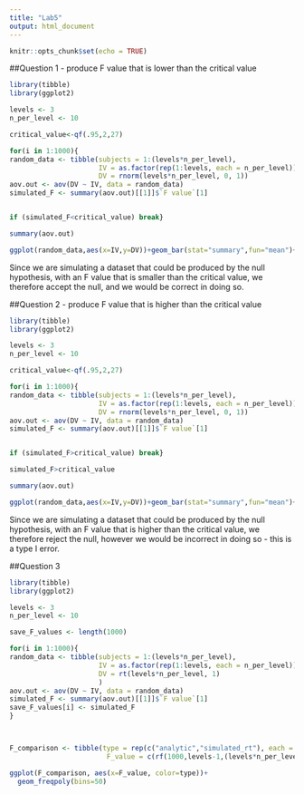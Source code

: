 ```yaml
---
title: "Lab5"
output: html_document
---
```


```r
knitr::opts_chunk$set(echo = TRUE)
```

##Question 1 - produce F value that is lower than the critical value

```r

library(tibble)
library(ggplot2)

levels <- 3
n_per_level <- 10

critical_value<-qf(.95,2,27)

for(i in 1:1000){
random_data <- tibble(subjects = 1:(levels*n_per_level),
                      IV = as.factor(rep(1:levels, each = n_per_level)),
                      DV = rnorm(levels*n_per_level, 0, 1))
aov.out <- aov(DV ~ IV, data = random_data)
simulated_F <- summary(aov.out)[[1]]$`F value`[1]


if (simulated_F<critical_value) break}

summary(aov.out)

ggplot(random_data,aes(x=IV,y=DV))+geom_bar(stat="summary",fun="mean")+geom_point()

```

Since we are simulating a dataset that could be produced by the null hypothesis, with an F value that is smaller than the critical value, we therefore accept the null, and we would be correct in doing so. 

##Question 2 - produce F value that is higher than the critical value

```r

library(tibble)
library(ggplot2)

levels <- 3
n_per_level <- 10

critical_value<-qf(.95,2,27)

for(i in 1:1000){
random_data <- tibble(subjects = 1:(levels*n_per_level),
                      IV = as.factor(rep(1:levels, each = n_per_level)),
                      DV = rnorm(levels*n_per_level, 0, 1))
aov.out <- aov(DV ~ IV, data = random_data)
simulated_F <- summary(aov.out)[[1]]$`F value`[1]


if (simulated_F>critical_value) break}

simulated_F>critical_value

summary(aov.out)

ggplot(random_data,aes(x=IV,y=DV))+geom_bar(stat="summary",fun="mean")+geom_point()

```

Since we are simulating a dataset that could be produced by the null hypothesis, with an F value that is higher than the critical value, we therefore reject the null, however we would be incorrect in doing so - this is a type I error. 

##Question 3

```r
library(tibble)
library(ggplot2)

levels <- 3
n_per_level <- 10

save_F_values <- length(1000)

for(i in 1:1000){
random_data <- tibble(subjects = 1:(levels*n_per_level),
                      IV = as.factor(rep(1:levels, each = n_per_level)),
                      DV = rt(levels*n_per_level, 1)
                      )
aov.out <- aov(DV ~ IV, data = random_data)
simulated_F <- summary(aov.out)[[1]]$`F value`[1]
save_F_values[i] <- simulated_F
}



F_comparison <- tibble(type = rep(c("analytic","simulated_rt"), each = 1000),
                        F_value = c(rf(1000,levels-1,(levels*n_per_level)-levels),save_F_values))

ggplot(F_comparison, aes(x=F_value, color=type))+
  geom_freqpoly(bins=50)


```
